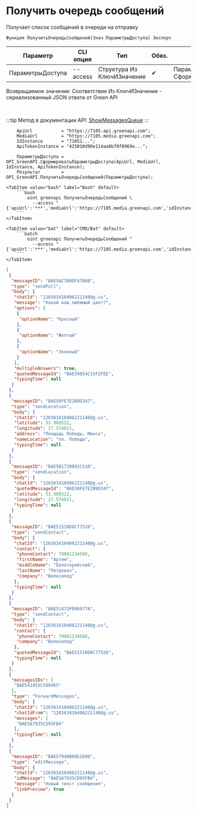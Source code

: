 ﻿---
sidebar_position: 1
description: Получить очередь сообщений и другие функции для работы с Green API в Открытом пакете интеграций - бесплатной open-source библиотеке интеграций для 1С:Предприятие 8, OneScript и CLI
keywords: [1C, 1С, 1С:Предприятие, 1С:Предприятие 8.3, API, Интеграция, Сервисы, Обмен, OneScript, CLI, Green API]
---


# Получить очередь сообщений
 Получает список сообщений в очереди на отправку



`Функция ПолучитьОчередьСообщений(Знач ПараметрыДоступа) Экспорт`

  | Параметр | CLI опция | Тип | Обяз. | Назначение |
  |-|-|-|-|-|
  | ПараметрыДоступа | --access | Структура Из КлючИЗначение | &#x2714; | Параметры доступа. См. СформироватьПараметрыДоступа |

  
  Возвращаемое значение:   Соответствие Из КлючИЗначение - сериализованный JSON ответа от Green API

<br/>

:::tip
Метод в документации API: [ShowMessagesQueue](https://green-api.com/docs/api/queues/ShowMessagesQueue/)
:::
<br/>



```bsl title="Пример использования для 1С:Предприятие/OneScript"
    ApiUrl           = "https://7105.api.greenapi.com";
    MediaUrl         = "https://7105.media.greenapi.com";
    IdInstance       = "71051...";
    ApiTokenInstance = "425010d90e114aa6b78f0969e...";

    ПараметрыДоступа = OPI_GreenAPI.СформироватьПараметрыДоступа(ApiUrl, MediaUrl, IdInstance, ApiTokenInstance);
    Результат        = OPI_GreenAPI.ПолучитьОчередьСообщений(ПараметрыДоступа);
```
    

 <Tabs>
  
    <TabItem value="bash" label="Bash" default>
        ```bash
            oint greenapi ПолучитьОчередьСообщений \
              --access "{'apiUrl':'***','mediaUrl':'https://7105.media.greenapi.com','idInstance':'7105187566','apiTokenInstance':'***'}"
        ```
    </TabItem>
  
    <TabItem value="bat" label="CMD/Bat" default>
        ```batch
            oint greenapi ПолучитьОчередьСообщений ^
              --access "{'apiUrl':'***','mediaUrl':'https://7105.media.greenapi.com','idInstance':'7105187566','apiTokenInstance':'***'}"
        ```
    </TabItem>
</Tabs>


```json title="Результат"
[
 {
  "messageID": "BAE5AC7B9DF47808",
  "type": "sendPoll",
  "body": {
   "chatId": "120363410406221140@g.us",
   "message": "Какой ваш любимый цвет?",
   "options": [
    {
     "optionName": "Красный"
    },
    {
     "optionName": "Желтый"
    },
    {
     "optionName": "Зеленый"
    }
   ],
   "multipleAnswers": true,
   "quotedMessageId": "BAE59854C15F2FEE",
   "typingTime": null
  }
 },
 {
  "messageID": "BAE50FE7E2B9D347",
  "type": "sendLocation",
  "body": {
   "chatId": "120363410406221140@g.us",
   "latitude": 53.908522,
   "longitude": 27.574821,
   "address": "Площадь Победы, Минск",
   "nameLocation": "пл. Победы",
   "typingTime": null
  }
 },
 {
  "messageID": "BAE5B1739892C51D",
  "type": "sendLocation",
  "body": {
   "chatId": "120363410406221140@g.us",
   "quotedMessageId": "BAE50FE7E2B9D347",
   "latitude": 53.908522,
   "longitude": 27.574821,
   "typingTime": null
  }
 },
 {
  "messageID": "BAE51510D8C77526",
  "type": "sendContact",
  "body": {
   "chatId": "120363410406221140@g.us",
   "contact": {
    "phoneContact": 79001234568,
    "firstName": "Артем",
    "middleName": "Евпаторийский",
    "lastName": "Петрович",
    "company": "Велосипед"
   },
   "typingTime": null
  }
 },
 {
  "messageID": "BAE51473FD06977A",
  "type": "sendContact",
  "body": {
   "chatId": "120363410406221140@g.us",
   "contact": {
    "phoneContact": 79001234568,
    "company": "Велосипед"
   },
   "quotedMessageId": "BAE51510D8C77526",
   "typingTime": null
  }
 },
 {
  "messagesIDs": [
   "BAE541455C598465"
  ],
  "type": "ForwardMessages",
  "body": {
   "chatId": "120363410406221140@g.us",
   "chatIdFrom": "120363410406221140@g.us",
   "messages": [
    "BAE5A7935CD95FB4"
   ],
   "typingTime": null
  }
 },
 {
  "messageID": "BAE57948B08E1E00",
  "type": "editMessage",
  "body": {
   "chatId": "120363410406221140@g.us",
   "idMessage": "BAE5A7935CD95FB4",
   "message": "Новый текст сообщения",
   "linkPreview": true
  }
 }
]
```
